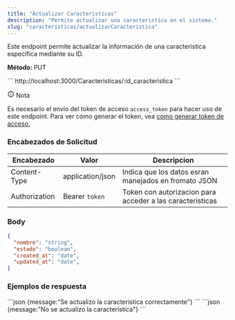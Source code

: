```yaml
---
title: "Actualizar Caracteristicas"
description: "Permite actualizar una caracteristica en el sistema."
slug: "caracteristicas/actualizarCaracteristica"
---
```



Este endpoint permite actualizar la información de una caracteristica específica mediante su ID.

<p> 
<strong>Método: </strong><span class="sl-badge note small astro-avdet4wd">PUT</span>
</p>

<Tabs>
  <TabItem label="Endpoint">
  ```
  http://localhost:3000/Caracteristicas/:id_caracteristica
  ```
  </TabItem>
</Tabs>

<aside aria-label="Nota" class="starlight-aside starlight-aside--note"> <p class="starlight-aside__title" aria-hidden="true"> <svg aria-hidden="true" class="starlight-aside__icon astro-c6vsoqas" width="16" height="16" viewBox="0 0 24 24" fill="currentColor" style="--sl-icon-size: 1em;"><path d="M12 11a1 1 0 0 0-1 1v4a1 1 0 0 0 2 0v-4a1 1 0 0 0-1-1Zm.38-3.92a1 1 0 0 0-.76 0 1 1 0 0 0-.33.21 1.15 1.15 0 0 0-.21.33 1 1 0 0 0 .21 1.09c.097.088.209.16.33.21A1 1 0 0 0 13 8a1.05 1.05 0 0 0-.29-.71 1 1 0 0 0-.33-.21ZM12 2a10 10 0 1 0 0 20 10 10 0 0 0 0-20Zm0 18a8 8 0 1 1 0-16.001A8 8 0 0 1 12 20Z"></path></svg> Nota </p> 
Es necesario el envío del token de acceso <code>access_token</code> para hacer uso de este endpoint. Para ver cómo generar el token, vea <a href="/usuarios/login">como generar token de acceso.</a></aside>

<h3>Encabezados de Solicitud</h3>

| Encabezado | Valor | Descripcion
|----------|-------| -------
| Content-Type | application/json | Indica que los datos esran manejados en fromato JSON
| Authorization |  Bearer `token` | Token con autorizacion para acceder a las caracteristicas


### Body

```json
{
  "nombre": "string",
  "estado": "boolean",
  "created_at": "date",
  "updated_at": "date",
}
```

<h3>Ejemplos de respuesta</h3>

<Tabs>
  <TabItem label="Status 200">
  ```json
  {message:"Se actualizo la caracteristica correctamente"}
  ```
  </TabItem>

  <TabItem label="Status 400">
  ```json
  {message:"No se actualizo la caracteristica"}
  ```
  </TabItem>
</Tabs>